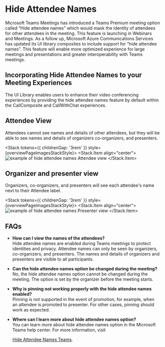 
<Meta title="Concepts/Hide Attendee Names" />

# Hide Attendee Names

Microsoft Teams Meetings has introduced a Teams Premium meeting option called “Hide attendee names” which would mask the identity of attendees for other attendees in the meeting.
This feature is launching in Webinars and Meetings.
As a follow up, Microsoft Azure Communications Services has updated its UI library composites to include support for “hide attendee names”.
This feature will enable more optimized experience for large meetings and presentations and greater interoperability with Teams meetings.

## Incorporating Hide Attendee Names to your Meeting Experiences

The UI Library enables users to enhance their video conferencing experiences by providing the hide attendee names feature by default within the CallComposite and CallWithChat experiences.

## Attendee View

Attendees cannot see names and details of other attendees, but they will be able to see names and details of organizers co-organizers, and presenters.

<Stack tokens={{ childrenGap: '3rem' }} style={overviewPageImagesStackStyle}>
  <Stack.Item align="center">
    <img src="images/hideAttendee-Attendeeview.png" alt="example of hide attendee names Attendee view" />
  </Stack.Item>
</Stack>

## Organizer and presenter view

Organizers, co-organizers, and presenters will see each attendee's name next to their Attendee label.

<Stack tokens={{ childrenGap: '3rem' }} style={overviewPageImagesStackStyle}>
  <Stack.Item align="center">
    <img src="images/hideAttendees-PresenterView.png" alt="example of hide attendee names Presenter view" />
  </Stack.Item>
</Stack>

## FAQs

- <b>How can I view the names of the attendees?</b>
  <br />
  Hide attendee names are enabled during Teams meetings to protect identities and privacy. Attendee names can only be
  seen by organizers, co-organizers, and presenters. The names and details of organizers and presenters are visible to
  all participants.
- <b>Can the hide attendee names option be changed during the meeting?</b>
  <br />
  No, the hide attendee names option cannot be changed during the meeting. The option is set by the organizer before the
  meeting starts.
- <b>Why is pinning not working properly with the hide attendee names enabled?</b>
  <br />
  Pinning is not supported in the event of promotion, for example, when an attendee is promoted to presenter. For other
  cases, pinning should work as expected.
- <b>Where can I learn more about hide attendee names option?</b>
  <br />
  You can learn more about hide attendee names option in the Microsoft Teams help center. For more information, visit

  [Hide Attendee Names Teams](https://support.microsoft.com/en-us/office/hide-attendee-names-in-teams-meetings-and-webinars-00389c74-ee61-48b5-bad8-8295600085ed).

